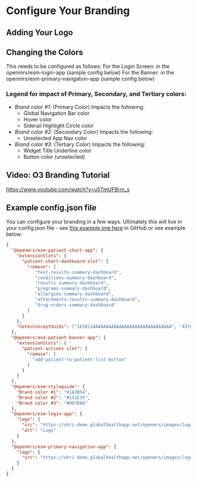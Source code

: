 # Configure Your Branding

## Adding Your Logo

## Changing the Colors
This needs to be configured as follows:
For the Login Screen: in the openmrs/esm-login-app (sample config below)
For the Banner: in the openmrs/esm-primary-navigation-app (sample config below)

### Legend for impact of Primary, Secondary, and Tertiary colors:

* *Brand color #1:* (Primary Color) Impacts the following:
  * Global Navigation Bar color 
  * Hover color
  * Siderail Highlight Circle color
* *Brand color #2:* (Secondary Color) Impacts the following:
  * Unselected App Nav color 
* *Brand color #3:* (Tertiary Color) Impacts the following:
  * Widget Title Underline color 
  * Button color (unselected) 

## Video: O3 Branding Tutorial
https://www.youtube.com/watch?v=u5TmUFBrm_s

## Example config.json file

You can configure your branding in a few ways. Ultimately this will live in your config.json file - see [this example one here](https://github.com/UCSF-IGHS/openmrs-esm-ohri/blob/master/packages/esm-ohri-core-app/src/ohri-patient-dashboards-config.json) in GitHub or see example below:

```json
{
  "@openmrs/esm-patient-chart-app": {
    "extensionSlots": {
      "patient-chart-dashboard-slot": {
        "remove": [
           "test-results-summary-dashboard",
           "conditions-summary-dashboard",
           "results-summary-dashboard",
           "programs-summary-dashboard",
           "allergies-summary-dashboard",
           "attachments-results-summary-dashboard",
           "drug-orders-summary-dashboard"
        ]
      }
    },
    "notesConceptUuids": ["161011AAAAAAAAAAAAAAAAAAAAAAAAAAAAAA", "437d1e25-e7ab-481c-aabc-01f21c6cdef1"]
  },
  "@openmrs/esm-patient-banner-app": {
    "extensionSlots": {
      "patient-actions-slot": {
        "remove": [
          "add-patient-to-patient-list-button"
        ]
      }
    }
  },
  "@openmrs/esm-styleguide": {
    "Brand color #1": "#1A3054",
    "Brand color #2": "#131E35",
    "Brand color #3": "#0078A6"
  },
  "@openmrs/esm-login-app": {
    "logo": {
      "src": "https://ohri-demo.globalhealthapp.net/openmrs/images/logos/ohri_logo_lightbg.svg",
      "alt": "Logo"
    }
  },
  "@openmrs/esm-primary-navigation-app": {
    "logo": {
      "src": "https://ohri-demo.globalhealthapp.net/openmrs/images/logos/ohri_logo_darkbg.svg"
    }
  }
}
```
